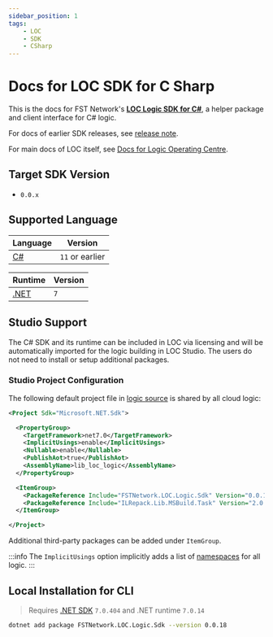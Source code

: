 ```yaml
---
sidebar_position: 1
tags:
    - LOC
    - SDK
    - CSharp
---
```


# Docs for LOC SDK for C Sharp

This is the docs for FST Network's [**LOC Logic SDK for C#**](https://www.nuget.org/packages/FSTNetwork.LOC.Logic.Sdk), a helper package and client interface for C# logic.

For docs of earlier SDK releases, see [release note](/sdk-csharp/release-note).

For main docs of LOC itself, see [Docs for Logic Operating Centre](/main).

## Target SDK Version

-   `0.0.x`

## Supported Language

| Language                                               | Version         |
| ------------------------------------------------------ | --------------- |
| [C#](https://learn.microsoft.com/en-us/dotnet/csharp/) | `11` or earlier |

| Runtime                                                    | Version |
| ---------------------------------------------------------- | ------- |
| [.NET](https://dotnet.microsoft.com/en-us/download/dotnet) | `7`     |

## Studio Support

The C# SDK and its runtime can be included in LOC via licensing and will be automatically imported for the logic building in LOC Studio. The users do not need to install or setup additional packages.

### Studio Project Configuration

The following default project file in [logic source](/main/feature/logic/source) is shared by all cloud logic:

```xml title="Logic.csproj"
<Project Sdk="Microsoft.NET.Sdk">

  <PropertyGroup>
    <TargetFramework>net7.0</TargetFramework>
    <ImplicitUsings>enable</ImplicitUsings>
    <Nullable>enable</Nullable>
    <PublishAot>true</PublishAot>
    <AssemblyName>lib_loc_logic</AssemblyName>
  </PropertyGroup>

  <ItemGroup>
    <PackageReference Include="FSTNetwork.LOC.Logic.Sdk" Version="0.0.18" />
    <PackageReference Include="ILRepack.Lib.MSBuild.Task" Version="2.0.26" />
  </ItemGroup>

</Project>
```

Additional third-party packages can be added under `ItemGroup`.

:::info
The `ImplicitUsings` option implicitly adds a list of [namespaces](https://learn.microsoft.com/en-us/dotnet/core/project-sdk/overview#implicit-using-directives) for all logic.
:::

## Local Installation for CLI

> Requires [.NET SDK](https://dotnet.microsoft.com/en-us/download/dotnet/7.0) `7.0.404` and .NET runtime `7.0.14`

```bash
dotnet add package FSTNetwork.LOC.Logic.Sdk --version 0.0.18
```
